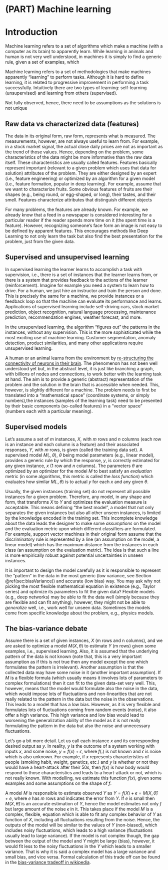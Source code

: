 # (PART) Machine learning {-} 
# Introduction

Machine learning refers to a set of algorithms which make a machine (with a computer as its brain) to apparently learn. While learning in animals and human is not very well understood, in machines it is simply to find a generic rule, given a set of examples, which  

Machine learning refers to a set of methodologies that make machines apparently "learning" to perform tasks. Although it is hard to define learning, it is related to progressive improvement in performing a task successfully. Intuitively there are two types of learning: self-learning (unsupervised) and learning from others (supervised).



Not fully observed, hence, there need to be assumptions as the solutions is not unique

## Raw data vs characterized data (features) 
The data in its original form, raw form, represents what is measured. The measurements, however, are not always useful to learn from. For example, in a stock market signal, the actual close daily prices are not as important as the trend of those values. Hence, depending on the problem, some characteristics of the data might be more informative than  the raw data itself. These characteristics are usually called features. Features basically represent important (relevant to a given problem which uses that data for solution) attributes of the problem. They are either designed by an expert (i.e., feature engineering) or optimized by an algorithm for a given model (i.e., feature formation, popular in deep learning). For example, assume that we want to characterize fruits. Some obvious features of fruits are their shapes (e.g., being round, or egg-shaped, or long), their tastes, and their smell. Features characterize attributes that distinguish different objects

For many problems, the features are already known. For example, we already know that a feed in a newspaper is considered interesting for a particular reader if the reader spends more time on it (the spent time is a feature). However, recognizing someone's face form an image is not easy to be defined by apparent features. This encourages methods like Deep Learning to not only learn the task but also find the best presentation for the problem, just from the given data.

## Supervised and unsupervised learning {#sec:supervisedvsunsupervised}
In supervised learning the learner learns to accomplish a task with supervision, i.e., there is a set of instances that the learner learns from, or there is a system that provides feedback to the actions of the learner (reinforcement). Imagine for example you need a system to learn how to drive. For a human, we just hire an instructor and train the person and done. This is precisely the same for a machine, we provide instances or a feedback loop so that the machine can evaluate its performance and learns. Applications of supervised learning include self-driving cars, stock market prediction, object recognition, natural language processing, maintenance prediction, recommendation engines, weather forecast, and more.

In the unsupervised learning, the algorithm "figures out" the patterns in the instances, without any supervision. This is the more sophisticated while the most exciting use of machine learning. Customer segmentation, anomaly detection, product similarities, and many other applications require unsupervised learning.

A human or an animal learns from the environment by [re-structuring the connectivity of neurons in their brain](https://www.cam.ac.uk/research/features/lifelong-learning-and-the-plastic-brain). The phenomenon has not been well understood yet but, in the abstract level, it is just like branching a graph, with billions of nodes and connections, to work better with the learning task at hand. The aim is to provide a generic (abstract) representation of the problem and the solution in the brain that is accessible when needed. This, however, is slightly different for a machine. The problem needs to first be translated into a "mathematical space" (coordinate systems, or simply numbers),the instances (samples of the learning task) need to be presented by their basic components (so-called features) in a "vector space" (numbers each with a particular meaning). 

## Supervised models {#sec:supervisedmodels}
Let's assume a set of $m$ instances, $X$, with $m$ rows and $n$ columns (each row is an instance and each column is a feature) and their associated responses, $Y$, with $m$ rows, is given (called the training data set). A supervised model $M(.,\theta)$, $\theta$ being model parameters (e.g., linear model), provides a generic rule by which the response, $y$, is correctly estimated for any given instance, $x$ ($1$ row and $n$ columns). The parameters $\theta$ are optimized by an optimizer for the model $M$ to best satisfy an *evaluation* metric (in some algorithms, this metric is called the *loss function*) which evaluates how similar $M(.,\theta)$ is to actual $y$ for each $x$ and any given $\theta$.

Usually, the given instances (training set) do not represent all possible instances for a given problem. Therefore, any model, in any shape and form, that transforms $X$ to $Y$ and optimizes the evaluation measure is acceptable. This means defining "the best model", a model that not only separates the given instances but also all other unseen instances, is limited by the knowledge encoded in the training set. This incomplete knowledge about the data leads the designer to make some *assumptions* on the model and the evaluation metric upon which different classifiers are formulated. For example, support vector machines in their original form assume that the discriminatory rule is represented by a line (an assumption on the model, a linear model) which has the maximum distance from the instances in each class (an assumption on the evaluation metric). The idea is that such a line is more empirically robust against potential uncertainties in unseen instances. 

It is important to design the model carefully as it is responsible to represent the "pattern" in the data in the most generic (low variance, see Section \@ref(sec:biasVariance)) and accurate (low bias) way. You may ask why not picking the most flexible mathematical equation in existence (e.g., Taylor series) and optimize its parameters to fit the given data? Flexible models (e.g., deep networks) may be able to fit the data well (simply because they are flexible and can fit anything), however, they might not be able to *generalize* well, i.e., work well for unseen data. Sometimes the models come from specific knowledge about the problem, e.g., physics models. 

## The bias-variance debate {#sec:biasVariance} 
Assume there is a set of given instances, $X$ (m rows and n columns), and we are asked to optimize a model $M(X, \theta)$ to estimate $Y$ (m rows) given some examples, i.e., supervised learning. Also, it is assumed that the underlying pattern of the data is not known (note that, this is a very important assumption as if this is not true then any model except the one which formulates the pattern is irrelevant). Another assumption is that the collected data may have some noise in it (another important assumption). If $M$ is a flexible formula (which usually means it involves lots of parameters to complex formulations) then it can fit to the given data-set very well. This, however, means that the model would formulate also the noise in the data, which would impose lots of fluctuations and non-linearities that are not really related to the pattern in the data but the noise in the observations. This leads to a model that has a low bias. However, as it is very flexible and formulates lots of fluctuations coming from random events (noise), it also offer a high variance. This high variance and low bias would lead to worsening the generalization ability of the model as it is not really formulating the pattern in the data but also the noise and unnecessary fluctuations.

Let's go a bit more detail. Let us call each instance $x$ and its corresponding desired output as $y$. In reality, $y$ is the outcome of a system working with inputs $x$, and some noise, $y=f(x)+\epsilon$, where $f(.)$ is not known and $\epsilon$ is noise which is also unknown. For example, if $x$ represents characteristics of people (smoking habit, weight, genetics, etc.) and $y$ is whether or not they would have a heart-attack after their 50s, then $f(x)$ is how body would respond to those characteristics and leads to a heart-attack or not, which is not really known. With modelling, we estimate this function $f(x)$, given some examples and some assumptions on the shape of $f$. 

A model $M$ is responsible to estimate observed $Y$ as $Y=f(X)+\epsilon=M(X, \hat{\theta})+e$, where $e$ has $m$ rows and indicates the error from $Y$. If $e$ is small then $M(X, \hat{\theta})$ is an accurate estimation of $Y$, hence the model estimates not only $f$ but large amount of the noise $\epsilon$ in it. This takes place if the model $M$ is a complex, flexible, equation which is able to fit any complex behavior of $Y$ as function of $X$, including all fluctuations resulting from the noise. Hence, the outputs of the model will be similar to the values of $Y$ (non-biased), which includes noisy fluctuations, which leads to a high variance (fluctuations usually lead to large variance). If the model is not complex though, the gap between the output of the model and $Y$ might be large (bias), however, it would fit less to the noisy fluctuations in the $Y$ which leads to a smaller variance. That is why it is said a complex model has a large variance and small bias, and vice versa. Formal calculation of this trade off can be found in the [bias-variance tradeoff in wikipedia](https://en.wikipedia.org/wiki/Bias%E2%80%93variance_tradeoff#Derivation).


